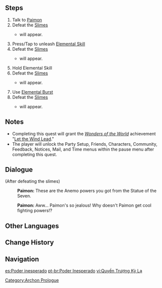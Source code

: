 {{Quest Infobox
|image         = Archon Quest C0A1 Unexpected Power.png
|id            = 00353
|type          = Archon
|chapter       = Prologue
|actNum        = I
|act           = The Outlander Who Caught the Wind
|part          = 2
|summary       = After obtaining Anemo powers, the Traveler tries them out against enemies.
|startLocation = [[Starfell Lake]], [[Mondstadt]]
|prev          = Bird's Eye View
|next          = Forest Rendezvous
|exp           = 250
|mora          = 1,100
|primogems     = 20
|other         = {{Card|Sweet Madame|10}}{{Card|Teyvat Fried Egg|10}}{{Card|Character EXP|575}}
|characters    = Paimon;Traveler
|voiced        = yes
}}

{{TeyvatQuest|0|1|part=2}}

==Steps==
#Talk to [[Paimon]]
#Defeat the [[Slimes]]
#* {{Enemy|Pyro Slime|x=1}} will appear.
#Press/Tap to unleash [[Elemental Skill]]
#Defeat the [[Slimes]]
#* {{Enemy|Pyro Slime|x=2}} will appear.
#Hold Elemental Skill
#Defeat the [[Slimes]]
#* {{Enemy|Pyro Slime|x=2}} will appear.
#Use [[Elemental Burst]]
#Defeat the [[Slimes]]
#* {{Enemy|Pyro Slime|x=4}} will appear.

==Notes==
* Completing this quest will grant the ''[[Wonders of the World]]'' achievement "[[Let the Wind Lead (Wonders of the World)|Let the Wind Lead]]."
*The player will unlock the Party Setup, Friends, Characters, Community, Feedback, Notices, Mail, and Time menus within the pause menu after completing this quest.

==Dialogue==
{{Quest Description|As you advanced, a [[Statue of the Seven]] appeared on the horizon ahead of you. At Paimon's suggestion, you go to investigate.}}
{{dialogue start}}
;(After defeating the slimes)
:{{A|vo mdaq008 4 paimon 01.ogg}} '''Paimon:''' These are the Anemo powers you got from the Statue of the Seven.
:{{A|vo mdaq008 4 paimon 02.ogg}} '''Paimon:''' Aww... Paimon's so jealous! Why doesn't Paimon get cool fighting powers!?
{{dialogue end}}

==Other Languages==
{{Other Languages
|en      = Unexpected Power
|zhs     = 异常的权柄
|zhs_rm  = Yìcháng de Quánbǐng
|zht     = 異常的權柄
|zht_rm  = Yìcháng de Quánbǐng
|zh_tl   = Abnormal Authority
|ja      = 異常な力
|ja_rm   = Ijou-na Chikara{{Assumed}}
|ja_tl   = Abnormal Power
|ko      = {{tt|심상|尋常}}치 않은 힘
|ko_rm   = Simsangchi Aneun Him
|ko_tl   = Abnormal Power
|es      = Poder inesperado
|es_tl   = Unexpected Power
|fr      = Pouvoir inattendu
|fr_tl   = Unexpected Power
|ru      = Неожиданные силы
|ru_tl   = Unexpected Forces
|th      = พลังที่คาดไม่ถึง
|th_rm   = Phlang thi khatmaithueng
|th_tl   = Unexpected Power
|vi      = {{tt|Quyền|權}} Trượng Kỳ Lạ
|vi_tl   = 
|de      = Unerwartete Macht
|de_tl   = Unexpected Power
|id      = Kekuatan Misterius
|id_tl   = Mysterious Power
|pt      = Poder Inesperado
|pt_tl   = Unexpected Power
}}

==Change History==
{{Change History|1.0}}

==Navigation==
{{Archon Quest Navbox|chapter=Prologue}}
[[Category:Archon Prologue]]

[[es:Poder inesperado]]
[[pt-br:Poder Inesperado]]
[[vi:Quyền Trượng Kỳ Lạ]]